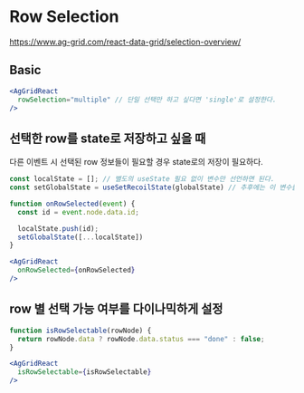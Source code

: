 # Row Selection

https://www.ag-grid.com/react-data-grid/selection-overview/

## Basic


```jsx
<AgGridReact
  rowSelection="multiple" // 단일 선택만 하고 싶다면 'single'로 설정한다.
/>
```

## 선택한 row를 state로 저장하고 싶을 때

다른 이벤트 시 선택된 row 정보들이 필요할 경우 state로의 저장이 필요하다.

```jsx
const localState = []; // 별도의 useState 필요 없이 변수만 선언하면 된다.
const setGlobalState = useSetRecoilState(globalState) // 추후에는 이 변수를 사용해서 선택된 row들을 가져오면 된다.

function onRowSelected(event) {
  const id = event.node.data.id;

  localState.push(id);
  setGlobalState([...localState])
}

<AgGridReact
  onRowSelected={onRowSelected}
/>
```

## row 별 선택 가능 여부를 다이나믹하게 설정

```jsx
function isRowSelectable(rowNode) {
  return rowNode.data ? rowNode.data.status === "done" : false;
}

<AgGridReact
  isRowSelectable={isRowSelectable}
/>
```